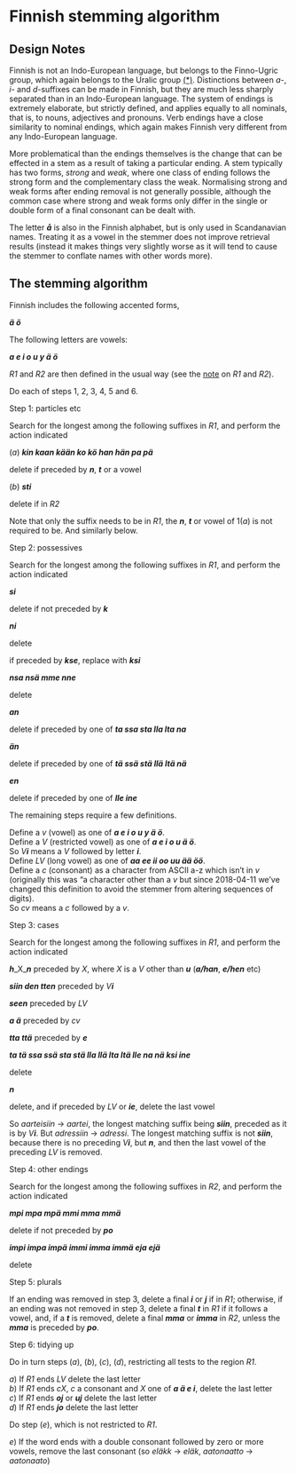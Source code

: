 # Finnish stemming algorithm

## Design Notes

Finnish is not an Indo-European language, but belongs to the Finno-Ugric group, which again belongs to the Uralic group [(\*)](glossary.qmd). Distinctions between _a_\-, _i_\- and _d_\-suffixes can be made in Finnish, but they are much less sharply separated than in an Indo-European language. The system of endings is extremely elaborate, but strictly defined, and applies equally to all nominals, that is, to nouns, adjectives and pronouns. Verb endings have a close similarity to nominal endings, which again makes Finnish very different from any Indo-European language.

More problematical than the endings themselves is the change that can be effected in a stem as a result of taking a particular ending. A stem typically has two forms, _strong_ and _weak_, where one class of ending follows the strong form and the complementary class the weak. Normalising strong and weak forms after ending removal is not generally possible, although the common case where strong and weak forms only differ in the single or double form of a final consonant can be dealt with.

The letter **_å_** is also in the Finnish alphabet, but is only used in Scandanavian names. Treating it as a vowel in the stemmer does not improve retrieval results (instead it makes things very slightly worse as it will tend to cause the stemmer to conflate names with other words more).

## The stemming algorithm

Finnish includes the following accented forms,

**_ä ö_**

The following letters are vowels:

**_a e i o u y ä ö_**

_R1_ and _R2_ are then defined in the usual way (see the [note](r1r2.qmd) on _R1_ and _R2_).

Do each of steps 1, 2, 3, 4, 5 and 6.

Step 1: particles etc

Search for the longest among the following suffixes in _R1_, and perform the action indicated  
  

(_a_) **_kin kaan kään ko kö han hän pa pä_**

delete if preceded by **_n_**, **_t_** or a vowel

(_b_) **_sti_**

delete if in _R2_

Note that only the suffix needs to be in _R1_, the **_n_**, **_t_** or vowel of 1(_a_) is not required to be. And similarly below.

Step 2: possessives

Search for the longest among the following suffixes in _R1_, and perform the action indicated  
  

**_si_**

delete if not preceded by **_k_**

**_ni_**

delete

if preceded by **_kse_**, replace with **_ksi_**

**_nsa nsä mme nne_**

delete

**_an_**

delete if preceded by one of **_ta ssa sta lla lta na_**

**_än_**

delete if preceded by one of **_tä ssä stä llä ltä nä_**

**_en_**

delete if preceded by one of **_lle ine_**

The remaining steps require a few definitions.

Define a _v_ (vowel) as one of **_a e i o u y ä ö_**.  
Define a _V_ (restricted vowel) as one of **_a e i o u ä ö_**.  
So _V_**_i_** means a _V_ followed by letter **_i_**.  
Define _LV_ (long vowel) as one of **_aa ee ii oo uu ää öö_**.  
Define a _c_ (consonant) as a character from ASCII a-z which isn't in _v_ (originally this was "a character other than a _v_ but since 2018-04-11 we've changed this definition to avoid the stemmer from altering sequences of digits).  
So _cv_ means a _c_ followed by a _v_.

Step 3: cases

Search for the longest among the following suffixes in _R1_, and perform the action indicated

**_h_**_X_**_n_** preceded by _X_, where _X_ is a _V_ other than **_u_** (**_a/han_**, **_e/hen_** etc)

**_siin den tten_** preceded by _V_**_i_**

**_seen_** preceded by _LV_

**_a ä_** preceded by _cv_

**_tta ttä_** preceded by **_e_**

**_ta tä ssa ssä sta stä lla llä lta ltä lle na nä ksi ine_**

delete

**_n_**

delete, and if preceded by _LV_ or **_ie_**, delete the last vowel

So _aarteisiin_ → _aartei_, the longest matching suffix being **_siin_**, preceded as it is by _V_**_i_**. But _adressiin_ → _adressi_. The longest matching suffix is not **_siin_**, because there is no preceding _V_**_i_**, but **_n_**, and then the last vowel of the preceding _LV_ is removed.

Step 4: other endings

Search for the longest among the following suffixes in _R2_, and perform the action indicated  
  

**_mpi mpa mpä mmi mma mmä_**

delete if not preceded by **_po_**

**_impi impa impä immi imma immä eja ejä_**

delete

Step 5: plurals

If an ending was removed in step 3, delete a final **_i_** or **_j_** if in _R1_; otherwise, if an ending was not removed in step 3, delete a final **_t_** in _R1_ if it follows a vowel, and, if a **_t_** is removed, delete a final **_mma_** or **_imma_** in _R2_, unless the **_mma_** is preceded by **_po_**.

Step 6: tidying up

Do in turn steps (_a_), (_b_), (_c_), (_d_), restricting all tests to the region _R1_.

_a_) If _R1_ ends _LV_ delete the last letter  
_b_) If _R1_ ends _cX_, _c_ a consonant and _X_ one of **_a ä e i_**, delete the last letter  
_c_) If _R1_ ends **_oj_** or **_uj_** delete the last letter  
_d_) If _R1_ ends **_jo_** delete the last letter

Do step (_e_), which is not restricted to _R1_.

_e_) If the word ends with a double consonant followed by zero or more vowels, remove the last consonant (so _eläkk_ → _eläk_, _aatonaatto_ → _aatonaato_)
